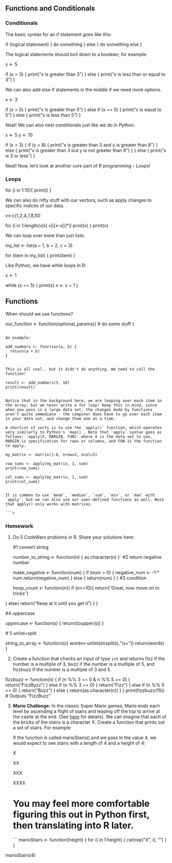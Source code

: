 ## Functions and Conditionals

### Conditionals

The basic syntax for an if statement goes like this:

if (logical statement) {
  do something
} else {
  do something else
}


The logical statements should boil down to a boolean; for example:

x <- 5

if (x > 3) {
  print("x is greater than 3")
} else {
  print("x is less than or equal to 3")
}

We can also add else if statements in the middle if we need more options.

x <- 3

if (x > 5) {
  print("x is greater than 5")
} else if (x == 5) {
  print("x is equal to 5")
} else {
  print("x is less than 5")
}

Neat! We can also nest conditionals just like we do in Python.

x <- 5
y <- 10

if (x > 3) {
  if (y > 8) {
    print("x is greater than 3 and y is greater than 8")
  } else {
    print("x is greater than 3 but y is not greater than 8")
  }
} else {
  print("x is 3 or less")
}



Neat! Now, let's look at another core part of R programming - Loops!

### Loops

for (i in 1:15){
print(i)
}


We can also do nifty stuff with our vectors, such as apply changes to specific indices of our data.

v<-c(1,2,4,7,8,10)

for (i in 1:length(v)){
 v[i]<-v[i]*2
 print(v)
}
print(v)

We can loop over more than just lists:


my_list <- list(a = 1, b = 2, c = 3)

for (item in my_list) {
  print(item)
}

Like Python, we have while loops in R:

x <- 1

while (x <= 5) {
  print(x)
  x <- x + 1
}

## Functions

When should we use functions?




our_function <- function(optional_params){
  # do some stuff
}
```

An example:

add_numbers <- function(a, b) {
  return(a + b)
}


This is all cool.. but it didn't do anything. We need to call the function!

result <- add_numbers(5, 10)
print(result)  


Notice that in the background here, we are looping over each item in the array, but we never write a for loop! Keep this in mind, since when you pass in a large data set, the changes made by functions aren't quite immediate - the computer does have to go over each item in your data set, and change them one at a time.

A shortcut of sorts is to use the `apply()` function, which operates very similarly to Python's `map()`. Note that `apply` syntax goes as follows: `apply(X, MARGIN, FUN)` where X is the data set to use, MARGIN is specification for rows or columns, and FUN is the function to apply.

my_matrix <- matrix(1:6, nrow=2, ncol=3)

row_sums <- apply(my_matrix, 1, sum)
print(row_sums) 

col_sums <- apply(my_matrix, 1, sum)
print(col_sums)


It is common to use `mean`, `median`, `sum`, `min`, or `max` with `apply`, but we can also use our user-defined functions as well. Note that apply() only works with matrices.

```{r}

```

### Homework

1.  Do 5 CodeWars problems in R. Share your solutions here:

    #1 convert string 
    
    number_to_string <- function(n) {
  as.character(n)
}`
     #2 return negative number
     
     make_negative <- function(num) {
  if (num > 0) {
    negative_num <- -1 * num
    return(negative_num)
  } else {
    return(num)
  }
}
    #3   condition 
    
    hoop_count <- function(n){
 if (n>=10){
   return("Great, now move on to tricks")
 
 }
  else{
    return("Keep at it until you get it")
  }
} 

   #4 uppercase
   
   uppercase <- function(s) {
  return(toupper(s))
}

   #  5 unlist+split
   
   string_to_array <- function(s){
  words<-unlist(strsplit(s,"\\s+"))
  return(words)
}

   
   
2.  Create a function that checks an input of type `int` and returns fizz if the number is a multiple of 3, buzz if the number is a multiple of 5, and fizzbuzz if the number is a multiple of 3 and 5.

fizzbuzz <- function(n) {
  if (n %% 3 == 0 & n %% 5 == 0) {
    return("FizzBuzz")
  } else if (n %% 3 == 0) {
    return("Fizz")
  } else if (n %% 5 == 0) {
    return("Buzz")
  } else {
    return(as.character(n))
  }
}
print(fizzbuzz(15))  # Outputs "FizzBuzz"


3.  **Mario Challenge:** In the classic Super Mario games, Mario ends each level by ascending a flight of stairs and leaping off the top to arrive at the castle at the end. (See [here](https://youtu.be/-avspZlbOWU?t=55) for details). We can imagine that each of the bricks of the stairs is a character X. Create a function that prints out a set of stairs. For example:

    If the function is called marioStairs() and we pass in the value 4, we would expect to see stairs with a length of 4 and a height of 4:

    X

    XX

    XXX

    XXXX

    

    # You may feel more comfortable figuring this out in Python first, then translating into R later.
    
    ```
    marioStairs <- function(height) {
  for (i in 1:height) {
    cat(rep("X", i), "\n")
  }
}
 
marioStairs(4)
